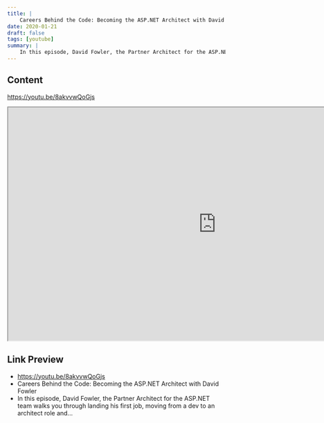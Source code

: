 ```yaml
---
title: |
    Careers Behind the Code: Becoming the ASP.NET Architect with David Fowler
date: 2020-01-21
draft: false
tags: [youtube]
summary: |
    In this episode, David Fowler, the Partner Architect for the ASP.NET team walks you through landing his first job, moving from a dev to an architect role and...
---
```


## Content

https://youtu.be/8akvvwQoGjs


<iframe
    width="960"
    height="540"
    src="https://www.youtube.com/embed/8akvvwQoGjs"
    title="Careers Behind the Code: Becoming the ASP.NET Architect with David Fowler"
    allow="accelerometer; autoplay; clipboard-write; encrypted-media; gyroscope; picture-in-picture; web-share"
    allowFullscreen
    >
</iframe>

## Link Preview

- https://youtu.be/8akvvwQoGjs
- Careers Behind the Code: Becoming the ASP.NET Architect with David Fowler
- In this episode, David Fowler, the Partner Architect for the ASP.NET team walks you through landing his first job, moving from a dev to an architect role and...
